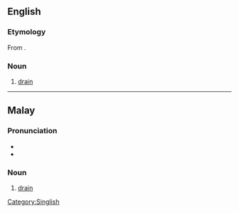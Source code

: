 ==English==

===Etymology===
From {{etyl|ms|en}} {{m|ms|longkang}}.

===Noun===
{{en-noun}}

# {{lb|en|Singapore|Malaysia}} [[drain]]

[[Category:Singlish]]

----

==Malay==

===Pronunciation===
* {{IPA|ms|/loŋkaŋ/}}
* {{rhymes|ms|oŋkaŋ|kaŋ|aŋ}}

===Noun===
{{head|ms|noun}}

# [[drain]] {{qualifier|A conduit for liquids}}